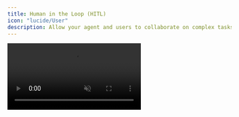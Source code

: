 ```yaml
---
title: Human in the Loop (HITL)
icon: "lucide/User"
description: Allow your agent and users to collaborate on complex tasks.
---
```


<video src="/images/coagents/human-in-the-loop-example.mp4" className="rounded-lg shadow-xl" loop playsInline controls autoPlay muted />

<Callout>
  This video shows an example of our [AI Travel App](/coagents/tutorials/ai-travel-app) using HITL to get user feedback.
</Callout>

## What is Human-in-the-Loop (HITL)?

Human-in-the-loop (HITL) allows agents to request human input or approval during execution, making AI systems more reliable and trustworthy. This pattern is essential when building AI applications that need to handle complex decisions or actions that require human judgment.

<Frame className="my-0">
    <img src="/images/coagents/coagents-hitl-infographic.png" alt="Agentic Copilot Human in the Loop" className="mt-4 mb-0 shadow-md" />
</Frame>

## When should I use this?

HITL combines the efficiency of AI with human judgment, creating a system that's both powerful and reliable. The key advantages include:

- **Quality Control**: Human oversight at critical decision points
- **Edge Cases**: Graceful handling of low-confidence situations
- **Expert Input**: Leverage human expertise when needed
- **Reliability**: More robust system for real-world use

## How can I use this?

Copilotkit provides two main approaches for HITL workflows - custom UI component and node-based.

<Callout>
  Unsure which approach to use? We recommend starting with the [UI Component](/direct-to-llm/guides/generative-ui?gen-ui-type=renderAndWaitForResponse+%28HITL%29).
</Callout>

<CTACards
  columns={2}
  cards={[
    {
      iconKey: "share2",
      title: "Custom UI Component (Direct to LLM)",
      description: "Enable the AI assistant to prompt the end-user with a choice (rendered inside the chat UI)",
      href: "/direct-to-llm/guides/generative-ui?gen-ui-type=renderAndWaitForResponse+%28HITL%29"
    },
    {
      iconKey: "pause",
      title: "Interrupt (Agent Framework)",
      description: "Utilize LangGraph's (or the framework of your choice) interrupt function to pause the agent and wait for user input.",
      href: "/coagents/human-in-the-loop/interrupt-flow"
    }
  ]}
/>
